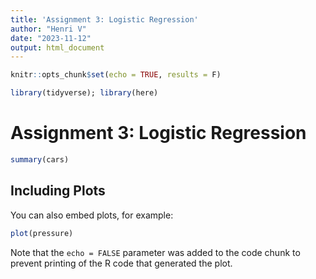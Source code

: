 ```yaml
---
title: 'Assignment 3: Logistic Regression'
author: "Henri V"
date: "2023-11-12"
output: html_document
---
```


```r
knitr::opts_chunk$set(echo = TRUE, results = F)

library(tidyverse); library(here)

```

# Assignment 3: Logistic Regression






```r
summary(cars)
```

## Including Plots

You can also embed plots, for example:

```r
plot(pressure)
```

Note that the `echo = FALSE` parameter was added to the code chunk to prevent printing of the R code that generated the plot.
